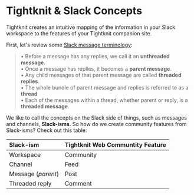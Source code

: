 # Tightknit & Slack Concepts

Tightknit creates an intuitive mapping of the information in your Slack workspace to the features of your Tightknit companion site.

First, let's review some [Slack message terminology](https://api.slack.com/messaging/managing#threading):

> • Before a message has any replies, we call it an **unthreaded message**.<br/>
> • Once a message has replies, it becomes a **parent message**.<br/>
> • Any child messages of that parent message are called **threaded replies**.<br/>
> • The whole bundle of parent message and replies is referred to as a **thread**<br/>
> • Each of the messages within a thread, whether parent or reply, is a **threaded message**.<br/>

We like to call the concepts on the Slack side of things, such as messages and channels, **Slack-isms**.
So how do we create community features from Slack-isms? Check out this table:

| **Slack-ism**      | **Tightknit Web Communtity Feature** |
| :----------------- | :----------------------------------- |
| Workspace          | Community                            |
| Channel            | Feed                                 |
| Message (_parent_) | Post                                 |
| Threaded reply     | Comment                              |

